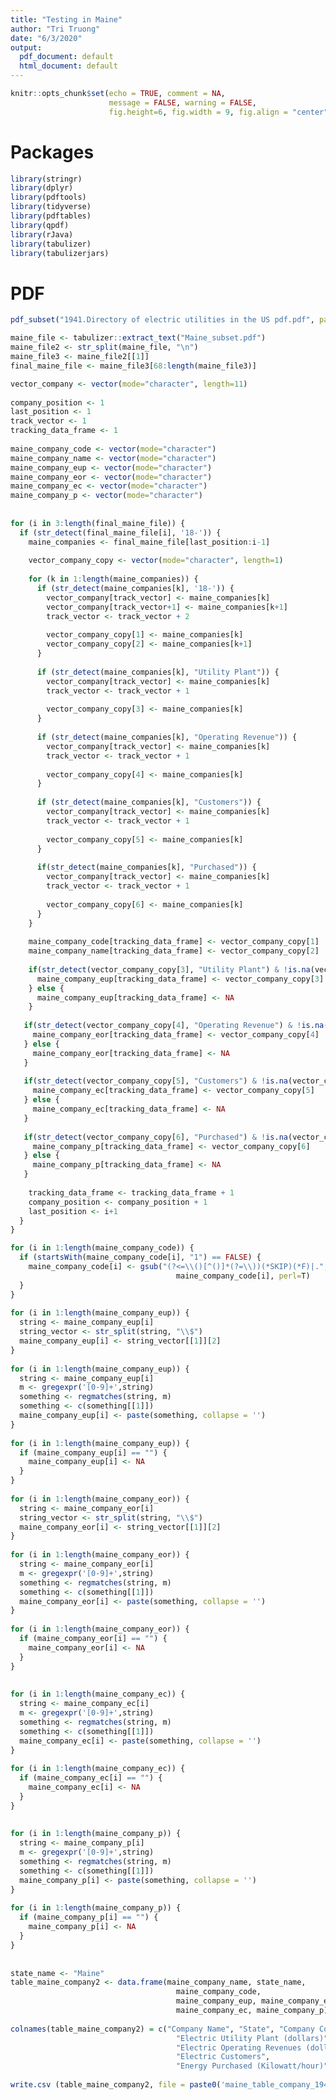 ```yaml
---   
title: "Testing in Maine"   
author: "Tri Truong"   
date: "6/3/2020"   
output:    
  pdf_document: default   
  html_document: default   
---   
```

    
```r
knitr::opts_chunk$set(echo = TRUE, comment = NA,    
                      message = FALSE, warning = FALSE,   
                      fig.height=6, fig.width = 9, fig.align = "center")   
```   
    
# Packages   
    
```r
library(stringr)   
library(dplyr)   
library(pdftools)   
library(tidyverse)   
library(pdftables)   
library(qpdf)   
library(rJava)   
library(tabulizer)   
library(tabulizerjars)   
```   
    
# PDF   
    
```r
pdf_subset("1941.Directory of electric utilities in the US pdf.pdf", page= 384:395, output= "Maine_subset.pdf")   
```   
    
    
```r
maine_file <- tabulizer::extract_text("Maine_subset.pdf")   
maine_file2 <- str_split(maine_file, "\n")   
maine_file3 <- maine_file2[[1]]   
final_maine_file <- maine_file3[68:length(maine_file3)]   
```   
  
   
    
```r
vector_company <- vector(mode="character", length=11)   
    
company_position <- 1   
last_position <- 1   
track_vector <- 1   
tracking_data_frame <- 1   
    
maine_company_code <- vector(mode="character")   
maine_company_name <- vector(mode="character")   
maine_company_eup <- vector(mode="character")   
maine_company_eor <- vector(mode="character")   
maine_company_ec <- vector(mode="character")   
maine_company_p <- vector(mode="character")   
    
    
for (i in 3:length(final_maine_file)) {   
  if (str_detect(final_maine_file[i], '18-')) {   
    maine_companies <- final_maine_file[last_position:i-1]   
       
    vector_company_copy <- vector(mode="character", length=1)   
       
    for (k in 1:length(maine_companies)) {   
      if (str_detect(maine_companies[k], '18-')) {   
        vector_company[track_vector] <- maine_companies[k]   
        vector_company[track_vector+1] <- maine_companies[k+1]   
        track_vector <- track_vector + 2   
           
        vector_company_copy[1] <- maine_companies[k]   
        vector_company_copy[2] <- maine_companies[k+1]   
      }   
         
      if (str_detect(maine_companies[k], "Utility Plant")) {   
        vector_company[track_vector] <- maine_companies[k]   
        track_vector <- track_vector + 1   
           
        vector_company_copy[3] <- maine_companies[k]   
      }   
         
      if (str_detect(maine_companies[k], "Operating Revenue")) {   
        vector_company[track_vector] <- maine_companies[k]   
        track_vector <- track_vector + 1   
           
        vector_company_copy[4] <- maine_companies[k]   
      }   
         
      if (str_detect(maine_companies[k], "Customers")) {   
        vector_company[track_vector] <- maine_companies[k]   
        track_vector <- track_vector + 1   
           
        vector_company_copy[5] <- maine_companies[k]   
      }   
         
      if(str_detect(maine_companies[k], "Purchased")) {   
        vector_company[track_vector] <- maine_companies[k]   
        track_vector <- track_vector + 1   
           
        vector_company_copy[6] <- maine_companies[k]   
      }   
    }   
      
    maine_company_code[tracking_data_frame] <- vector_company_copy[1]   
    maine_company_name[tracking_data_frame] <- vector_company_copy[2]   
       
    if(str_detect(vector_company_copy[3], "Utility Plant") & !is.na(vector_company_copy[3])) {   
      maine_company_eup[tracking_data_frame] <- vector_company_copy[3]   
    } else {   
      maine_company_eup[tracking_data_frame] <- NA   
    }   
       
   if(str_detect(vector_company_copy[4], "Operating Revenue") & !is.na(vector_company_copy[4])) {   
     maine_company_eor[tracking_data_frame] <- vector_company_copy[4]   
   } else {   
     maine_company_eor[tracking_data_frame] <- NA   
   }   
    
   if(str_detect(vector_company_copy[5], "Customers") & !is.na(vector_company_copy[5])) {   
     maine_company_ec[tracking_data_frame] <- vector_company_copy[5]   
   } else {   
     maine_company_ec[tracking_data_frame] <- NA   
   }   
    
   if(str_detect(vector_company_copy[6], "Purchased") & !is.na(vector_company_copy[6])) {   
     maine_company_p[tracking_data_frame] <- vector_company_copy[6]   
   } else {   
     maine_company_p[tracking_data_frame] <- NA   
   }   
    
    tracking_data_frame <- tracking_data_frame + 1   
    company_position <- company_position + 1   
    last_position <- i+1   
  }   
}   
```   
    
    
```r
for (i in 1:length(maine_company_code)) {   
  if (startsWith(maine_company_code[i], "1") == FALSE) {   
    maine_company_code[i] <- gsub("(?<=\\()[^()]*(?=\\))(*SKIP)(*F)|.", "",    
                                     maine_company_code[i], perl=T)   
  }   
}   
    
for (i in 1:length(maine_company_eup)) {   
  string <- maine_company_eup[i]   
  string_vector <- str_split(string, "\\$")   
  maine_company_eup[i] <- string_vector[[1]][2]   
}   
    
for (i in 1:length(maine_company_eup)) {   
  string <- maine_company_eup[i]   
  m <- gregexpr('[0-9]+',string)   
  something <- regmatches(string, m)   
  something <- c(something[[1]])   
  maine_company_eup[i] <- paste(something, collapse = '')   
}   
    
for (i in 1:length(maine_company_eup)) {   
  if (maine_company_eup[i] == "") {   
    maine_company_eup[i] <- NA   
  }   
}   
    
for (i in 1:length(maine_company_eor)) {   
  string <- maine_company_eor[i]   
  string_vector <- str_split(string, "\\$")   
  maine_company_eor[i] <- string_vector[[1]][2]   
}   
    
for (i in 1:length(maine_company_eor)) {   
  string <- maine_company_eor[i]   
  m <- gregexpr('[0-9]+',string)   
  something <- regmatches(string, m)   
  something <- c(something[[1]])   
  maine_company_eor[i] <- paste(something, collapse = '')   
}   
    
for (i in 1:length(maine_company_eor)) {   
  if (maine_company_eor[i] == "") {   
    maine_company_eor[i] <- NA   
  }   
}   
    
    
for (i in 1:length(maine_company_ec)) {   
  string <- maine_company_ec[i]   
  m <- gregexpr('[0-9]+',string)   
  something <- regmatches(string, m)   
  something <- c(something[[1]])   
  maine_company_ec[i] <- paste(something, collapse = '')   
}   
    
for (i in 1:length(maine_company_ec)) {   
  if (maine_company_ec[i] == "") {   
    maine_company_ec[i] <- NA   
  }   
}   
    
    
for (i in 1:length(maine_company_p)) {   
  string <- maine_company_p[i]   
  m <- gregexpr('[0-9]+',string)   
  something <- regmatches(string, m)   
  something <- c(something[[1]])   
  maine_company_p[i] <- paste(something, collapse = '')   
}   
    
for (i in 1:length(maine_company_p)) {   
  if (maine_company_p[i] == "") {   
    maine_company_p[i] <- NA   
  }   
}   
    
    
state_name <- "Maine"   
table_maine_company2 <- data.frame(maine_company_name, state_name,    
                                     maine_company_code,    
                                     maine_company_eup, maine_company_eor,   
                                     maine_company_ec, maine_company_p)   
    
colnames(table_maine_company2) = c("Company Name", "State", "Company Code",    
                                     "Electric Utility Plant (dollars)",    
                                     "Electric Operating Revenues (dollars)",   
                                     "Electric Customers",    
                                     "Energy Purchased (Kilowatt/hour)")   
    
write.csv (table_maine_company2, file = paste0('maine_table_company_1941', '.csv'))   
```   
 
 